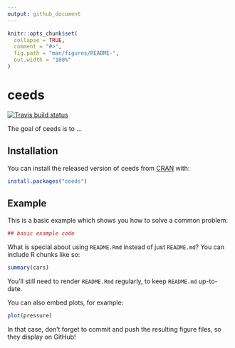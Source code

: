 ```yaml
---
output: github_document
---
```




<!-- README.md is generated from README.Rmd. Please edit that file -->

```r
knitr::opts_chunk$set(
  collapse = TRUE,
  comment = "#>",
  fig.path = "man/figures/README-",
  out.width = "100%"
)
```
# ceeds
<!-- badges: start -->
[![Travis build status](https://travis-ci.org/beanumber/ceeds.svg?branch=master)](https://travis-ci.org/beanumber/ceeds)
<!-- badges: end -->


The goal of ceeds is to ...

## Installation

You can install the released version of ceeds from [CRAN](https://CRAN.R-project.org) with:

``` r
install.packages("ceeds")
```

## Example

This is a basic example which shows you how to solve a common problem:

```r
## basic example code
```

What is special about using `README.Rmd` instead of just `README.md`? You can include R chunks like so:

```r
summary(cars)
```

You'll still need to render `README.Rmd` regularly, to keep `README.md` up-to-date.

You can also embed plots, for example:

```r
plot(pressure)
```

In that case, don't forget to commit and push the resulting figure files, so they display on GitHub!
